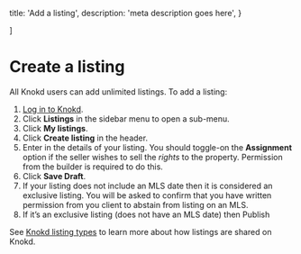
  title: 'Add a listing',
  description:
    'meta description goes here',
}

]

<HeroPattern />

# Create a listing

All Knokd users can add unlimited listings. To add a listing:

1. <a href="https://app.knokd.ca/login" target="_blank">Log in to Knokd</a>.
1. Click **Listings** in the sidebar menu to open a sub-menu.
1. Click **My listings**.
1. Click **Create listing** in the header.
1. Enter in the details of your listing.
  <Note>You should toggle-on the **Assignment** option if the seller wishes to sell the *rights* to the property. Permission from the builder is required to do this.</Note>
1. Click **Save Draft**.
1. If your listing does not include an MLS date then it is considered an exclusive listing. You will be asked to confirm that you have written permission from you client to abstain from listing on an MLS.
1. If it’s an exclusive listing (does not have an MLS date) then 
Publish

See [Knokd listing types](/listings/types-of-listings) to learn more about how listings are shared on Knokd.